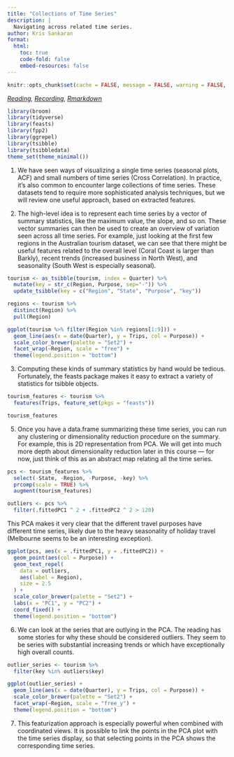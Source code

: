 ```yaml
---
title: "Collections of Time Series"
description: |
  Navigating across related time series.
author: Kris Sankaran
format:
  html:
    toc: true
    code-fold: false
    embed-resources: false
---
```



```r
knitr::opts_chunk$set(cache = FALSE, message = FALSE, warning = FALSE, echo = TRUE)
```

_[Reading](https://otexts.com/fpp3/exploring-australian-tourism-data.html), [Recording](https://mediaspace.wisc.edu/media/Week%206%20%5B5%5D%20Collections%20of%20Time%20Series/1_413ogf8e), [Rmarkdown](https://github.com/krisrs1128/stat436_s24/blob/main/notes/2024-12-27-week06-05.Rmd)_

```r
library(broom)
library(tidyverse)
library(feasts)
library(fpp2)
library(ggrepel)
library(tsibble)
library(tsibbledata)
theme_set(theme_minimal())
```


1. We have seen ways of visualizing a single time series (seasonal plots, ACF) and small numbers of time series (Cross Correlation). In practice, it’s also common to encounter large collections of time series. These datasets tend to require more sophisticated analysis techniques, but we will review one useful approach, based on extracted features.

2. The high-level idea is to represent each time series by a vector of summary
statistics, like the maximum value, the slope, and so on. These vector summaries
can then be used to create an overview of variation seen across all time series.
For example, just looking at the first few regions in the Australian tourism
dataset, we can see that there might be useful features related to the overall
level (Coral Coast is larger than Barkly), recent trends (increased business in
North West), and seasonality (South West is especially seasonal).

```r
tourism <- as_tsibble(tourism, index = Quarter) %>%
  mutate(key = str_c(Region, Purpose, sep="-")) %>%
  update_tsibble(key = c("Region", "State", "Purpose", "key"))

regions <- tourism %>%
  distinct(Region) %>%
  pull(Region)

ggplot(tourism %>% filter(Region %in% regions[1:9])) +
  geom_line(aes(x = date(Quarter), y = Trips, col = Purpose)) +
  scale_color_brewer(palette = "Set2") +
  facet_wrap(~Region, scale = "free") +
  theme(legend.position = "bottom")
```

3. Computing these kinds of summary statistics by hand would be tedious.
Fortunately, the feasts package makes it easy to extract a variety of statistics
for tsibble objects.

```r
tourism_features <- tourism %>%
  features(Trips, feature_set(pkgs = "feasts"))

tourism_features
```
5. Once you have a data.frame summarizing these time series, you can run any
clustering or dimensionality reduction procedure on the summary. For example,
this is 2D representation from PCA. We will get into much more depth about
dimensionality reduction later in this course — for now, just think of this as
an abstract map relating all the time series.

```r
pcs <- tourism_features %>%
  select(-State, -Region, -Purpose, -key) %>%
  prcomp(scale = TRUE) %>%
  augment(tourism_features)

outliers <- pcs %>% 
  filter(.fittedPC1 ^ 2 + .fittedPC2 ^ 2 > 120)
```

This PCA makes it very clear that the different travel purposes have different
time series, likely due to the heavy seasonality of holiday travel (Melbourne
seems to be an interesting exception).

```r
ggplot(pcs, aes(x = .fittedPC1, y = .fittedPC2)) +
  geom_point(aes(col = Purpose)) +
  geom_text_repel(
    data = outliers,
    aes(label = Region),
    size = 2.5 
  ) +
  scale_color_brewer(palette = "Set2") +
  labs(x = "PC1", y = "PC2") +
  coord_fixed() +
  theme(legend.position = "bottom")
```
6. We can look at the series that are outlying in the PCA. The reading has some
stories for why these should be considered outliers. They seem to be series with
substantial increasing trends or which have exceptionally high overall counts.

```r
outlier_series <- tourism %>%
  filter(key %in% outliers$key)

ggplot(outlier_series) +
  geom_line(aes(x = date(Quarter), y = Trips, col = Purpose)) +
  scale_color_brewer(palette = "Set2") +
  facet_wrap(~Region, scale = "free_y") +
  theme(legend.position = "bottom")
```

7. This featurization approach is especially powerful when combined with
coordinated views. It is possible to link the points in the PCA plot with the
time series display, so that selecting points in the PCA shows the corresponding
time series.
